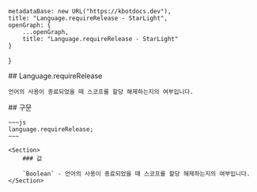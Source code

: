 
    metadataBase: new URL("https://kbotdocs.dev"),
    title: "Language.requireRelease - StarLight",
    openGraph: {
        ...openGraph,
        title: "Language.requireRelease - StarLight"
    }
}

<Section>
    ## Language.requireRelease

    언어의 사용이 종료되었을 때 스코프를 할당 해제하는지의 여부입니다.
</Section>
<Section>
    ## 구문

    ~~~js
    language.requireRelease;
    ~~~

    <Section>
        ### 값

        `Boolean` - 언어의 사용이 종료되었을 때 스코프를 할당 해제하는지의 여부입니다.
    </Section>
</Section>